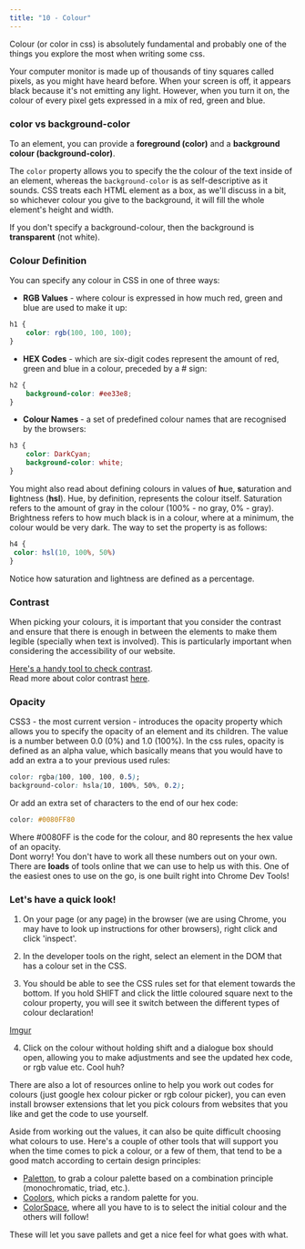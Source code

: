 ```yaml
---
title: "10 - Colour"
---
```


Colour (or color in css) is absolutely fundamental and probably one of the things you explore the most when writing some css.

Your computer monitor is made up of thousands of tiny squares called pixels, as you might have heard before. When your screen is off, it appears black because it's not emitting any light. However, when you turn it on, the colour of every pixel gets expressed in a mix of red, green and blue.

### color vs background-color

To an element, you can provide a **foreground (color)** and a **background colour (background-color)**.

The `color` property allows you to specify the the colour of the text inside of an element, whereas the `background-color` is as self-descriptive as it sounds. CSS treats each HTML element as a box, as we'll discuss in a bit, so whichever colour you give to the background, it will fill the whole element's height and width.

If you don't specify a background-colour, then the background is **transparent** (not white).

### Colour Definition

You can specify any colour in CSS in one of three ways:

- **RGB Values** - where colour is expressed in how much red, green and blue are used to make it up:

```css
h1 {
	color: rgb(100, 100, 100);
}
```

- **HEX Codes** - which are six-digit codes represent the amount of red, green and blue in a colour, preceded by a # sign:

```css
h2 {
	background-color: #ee33e8;
}
```

- **Colour Names** - a set of predefined colour names that are recognised by the browsers:

```css
h3 {
	color: DarkCyan;
	background-color: white;
}
```

You might also read about defining colours in values of **h**ue, **s**aturation and **l**ightness (**hsl**). Hue, by definition, represents the colour itself. Saturation refers to the amount of gray in the colour (100% - no gray, 0% - gray). Brightness refers to how much black is in a colour, where at a minimum, the colour would be very dark. The way to set the property is as follows:

```css
h4 {	
 color: hsl(10, 100%, 50%)
}
```

Notice how saturation and lightness are defined as a percentage.

### Contrast

When picking your colours, it is important that you consider the contrast and ensure that there is enough in between the elements to make them legible (specially when text is involved). This is particularly important when considering the accessibility of our website. 

[Here's a handy tool to check contrast](https://colourcontrast.cc/).  
Read more about color contrast [here](https://developer.mozilla.org/en-US/docs/Web/Accessibility/Understanding_WCAG/Perceivable/Color_contrast).  

### Opacity

CSS3 - the most current version - introduces the opacity property which allows you to specify the opacity of an element and its children. The value is a number between 0.0 (0%) and 1.0 (100%). In the css rules, opacity is defined as an alpha value, which basically means that you would have to add an extra a to your previous used rules:

```css
color: rgba(100, 100, 100, 0.5);
background-color: hsla(10, 100%, 50%, 0.2);
```

Or add an extra set of characters to the end of our hex code:      

```css
color: #0080FF80
```
Where #0080FF is the code for the colour, and 80 represents the hex value of an opacity.  
Dont worry! You don't have to work all these numbers out on your own. There are **loads** of tools online that we can use to help us with this. One of the easiest ones to use on the go, is one built right into Chrome Dev Tools!  

### Let's have a quick look!  

1. On your page (or any page) in the browser (we are using Chrome, you may have to look up instructions for other browsers), right click and click 'inspect'.  

2. In the developer tools on the right, select an element in the DOM that has a colour set in the CSS.

3. You should be able to see the CSS rules set for that element towards the bottom. If you hold SHIFT and click the little coloured square next to the colour property, you will see it switch between the different types of colour declaration!  

[Imgur](https://i.imgur.com/SfdA26Y.gifv)

4. Click on the colour without holding shift and a dialogue box should open, allowing you to make adjustments and see the updated hex code, or rgb value etc. Cool huh?  

There are also a lot of resources online to help you work out codes for colours (just google hex colour picker or rgb colour picker), you can even install browser extensions that let you pick colours from websites that you like and get the code to use yourself.  

Aside from working out the values, it can also be quite difficult choosing what colours to use. Here's a couple of other tools that will support you when the time comes to pick a colour, or a few of them, that tend to be a good match according to certain design principles:

- [Paletton](https://paletton.com/#uid=13q0p0kryf+heqcmll1xkb0JI6l), to grab a colour palette based on a combination principle (monochromatic, triad, etc.).
- [Coolors](https://coolors.co/272932-4d7ea8-828489-9e90a2-b6c2d9), which picks a random palette for you.
- [ColorSpace](https://mycolor.space/), where all you have to is to select the initial colour and the others will follow!  

These will let you save pallets and get a nice feel for what goes with what.